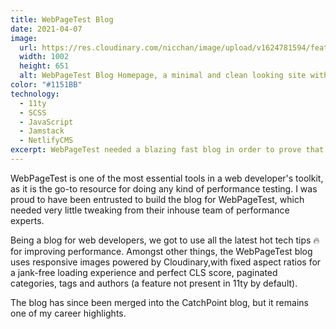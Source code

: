 ```yaml
---
title: WebPageTest Blog
date: 2021-04-07
image:
  url: https://res.cloudinary.com/nicchan/image/upload/v1624781594/featured-wpt.png
  width: 1002
  height: 651
  alt: WebPageTest Blog Homepage, a minimal and clean looking site with a navigation bar full of page categories and a large featured blog post.
color: "#1151BB"
technology:
  - 11ty
  - SCSS
  - JavaScript
  - Jamstack
  - NetlifyCMS
excerpt: WebPageTest needed a blazing fast blog in order to prove that they know their stuff.
---
```



WebPageTest is one of the most essential tools in a web developer's toolkit, as it is the go-to resource for doing any kind of performance testing. I was proud to have been entrusted to build the blog for WebPageTest, which needed very little tweaking from their inhouse team of performance experts.

Being a blog for web developers, we got to use all the latest hot tech tips 🔥 for improving performance. Amongst other things, the WebPageTest blog uses responsive images powered by Cloudinary,with fixed aspect ratios for a jank-free loading experience and perfect CLS score,
paginated categories, tags and authors (a feature not present in 11ty by default).

<WorkImageContainer modifier="single">
	<WorkImage
		src="https://res.cloudinary.com/nicchan/image/upload/v1624780940/wpt-blog.png"
		width={599}
		height={708}
		alt={
			"A WebPageTest blog post, with a title, author, social share links, a big hero image and content below it."
		}
	/>
</WorkImageContainer>


The blog has since been merged into the CatchPoint blog, but it remains one of my career highlights.
